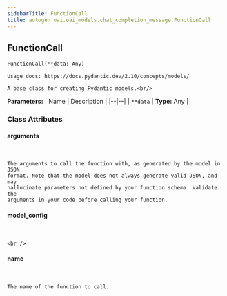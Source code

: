```yaml
---
sidebarTitle: FunctionCall
title: autogen.oai.oai_models.chat_completion_message.FunctionCall
---
```

<h2 id="autogen.oai.oai_models.chat_completion_message.FunctionCall" class="doc doc-heading">
    <code class="doc-symbol doc-symbol-heading doc-symbol-class"></code>
    <span class="doc doc-object-name doc-class-name">FunctionCall</span>
</h2>

```python
FunctionCall(**data: Any)
```

    Usage docs: https://docs.pydantic.dev/2.10/concepts/models/
    
    A base class for creating Pydantic models.<br/>

<b>Parameters:</b>
| Name | Description |
|--|--|
| `**data` | **Type:** Any |

### Class Attributes

<code class="doc-symbol doc-symbol-heading doc-symbol-attribute"></code>
#### arguments
<br />

    The arguments to call the function with, as generated by the model in JSON
    format. Note that the model does not always generate valid JSON, and may
    hallucinate parameters not defined by your function schema. Validate the
    arguments in your code before calling your function.

<code class="doc-symbol doc-symbol-heading doc-symbol-attribute"></code>
#### model_config
<br />

    <br />

<code class="doc-symbol doc-symbol-heading doc-symbol-attribute"></code>
#### name
<br />

    The name of the function to call.